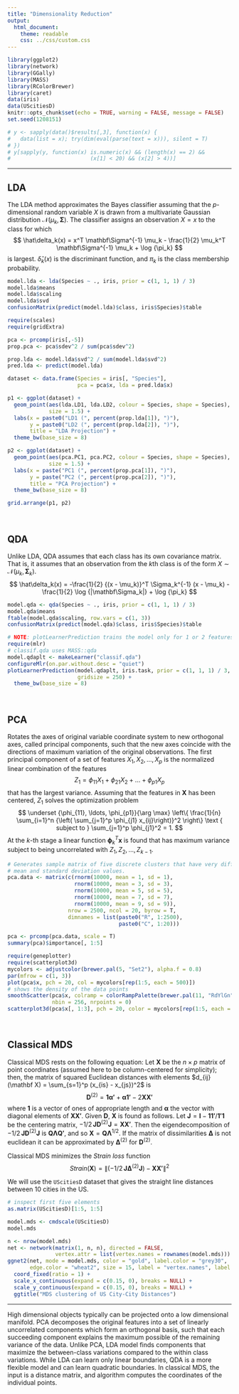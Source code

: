 ```yaml
---
title: "Dimensionality Reduction"
output: 
  html_document: 
    theme: readable
    css: ../css/custom.css
---
```


```r
library(ggplot2)
library(network)
library(GGally)
library(MASS)
library(RColorBrewer)
library(caret)
data(iris)
data(UScitiesD)
knitr::opts_chunk$set(echo = TRUE, warning = FALSE, message = FALSE)
set.seed(1208151)

# y <- sapply(data()$results[,3], function(x) { 
#   data(list = x); try(dim(eval(parse(text = x))), silent = T) 
# })
# y[sapply(y, function(x) is.numeric(x) && (length(x) == 2) && 
#                         (x[1] < 20) && (x[2] > 4))]
```

---

## LDA

The LDA method approximates the Bayes classifier assuming that the $p$-dimensional random variable $X$ is drawn from a multivariate Gaussian distribution ${\mathcal N}(\mu_k ,\, \mathbf\Sigma)$. The classifier assigns an observation $X = x$ to the class for which
$$
\hat\delta_k(x) = x^T \mathbf\Sigma^{-1} \mu_k - \frac{1}{2} \mu_k^T \mathbf\Sigma^{-1} \mu_k + \log {\pi_k}
$$
is largest. $\hat\delta_k(x)$ is the discriminant function, and $\pi_k$ is the class membership probability.

```r
model.lda <- lda(Species ~ ., iris, prior = c(1, 1, 1) / 3)
model.lda$means
model.lda$scaling
model.lda$svd
confusionMatrix(predict(model.lda)$class, iris$Species)$table
```

```r
require(scales)
require(gridExtra)

pca <- prcomp(iris[,-5])
prop.pca <- pca$sdev^2 / sum(pca$sdev^2)

prop.lda <- model.lda$svd^2 / sum(model.lda$svd^2)
pred.lda <- predict(model.lda)

dataset <- data.frame(Species = iris[, "Species"], 
                      pca = pca$x, lda = pred.lda$x)

p1 <- ggplot(dataset) + 
  geom_point(aes(lda.LD1, lda.LD2, colour = Species, shape = Species), 
             size = 1.5) + 
  labs(x = paste0("LD1 (", percent(prop.lda[1]), ")"),
       y = paste0("LD2 (", percent(prop.lda[2]), ")"),
       title = "LDA Projection") +
  theme_bw(base_size = 8)

p2 <- ggplot(dataset) + 
  geom_point(aes(pca.PC1, pca.PC2, colour = Species, shape = Species), 
             size = 1.5) +
  labs(x = paste("PC1 (", percent(prop.pca[1]), ")"),
       y = paste("PC2 (", percent(prop.pca[2]), ")"),
       title = "PCA Projection") + 
  theme_bw(base_size = 8)

grid.arrange(p1, p2)
```
<br/>


## QDA
Unlike LDA, QDA assumes that each class has its own covariance matrix. That is, it assumes that an observation from the $k$th class is of the form $X \sim {\mathcal N} (\mu_k ,\, \mathbf\Sigma_k)$.
$$
\hat\delta_k(x) = -\frac{1}{2} {(x - \mu_k)}^T \Sigma_k^{-1} (x - \mu_k) -\frac{1}{2} \log {|\mathbf\Sigma_k|} + \log {\pi_k}
$$

```r
model.qda <- qda(Species ~ ., iris, prior = c(1, 1, 1) / 3)
model.qda$means
ftable(model.qda$scaling, row.vars = c(1, 3))
confusionMatrix(predict(model.qda)$class, iris$Species)$table
```

```r
# NOTE: plotLearnerPrediction trains the model only for 1 or 2 features. This isn't the expected result. The required figure is the decision boundary in a reduced QDA variable space, of the model trained with all features.
require(mlr)
# classif.qda uses MASS::qda
model.qdaplt <- makeLearner("classif.qda")
configureMlr(on.par.without.desc = "quiet")
plotLearnerPrediction(model.qdaplt, iris.task, prior = c(1, 1, 1) / 3,
                      gridsize = 250) +
  theme_bw(base_size = 8)
```
<br/>


## PCA

Rotates the axes of original variable coordinate system to new orthogonal axes, called principal components, such that the new axes coincide with the directions of maximum variation of the original observations. The first principal component of a set of features $X_1, X_2,\ldots, X_p$ is the normalized linear combination of the features
$$
Z_1 = \phi_{11} X_1 + \phi_{21} X_2 + \ldots + \phi_{p1} X_p
$$
that has the largest variance. Assuming that the features in $\mathbf X$ has been centered, $Z_1$ solves the optimization problem
$$
\underset {\phi_{11}, \ldots, \phi_{p1}}{\arg \max} \left\{ \frac{1}{n} \sum_{i=1}^n {\left( \sum_{j=1}^p \phi_{j1} x_{ij}\right)}^2 \right\} \text {  subject to } \sum_{j=1}^p \phi_{j1}^2 = 1.
$$
At the $k$-th stage a linear function $\boldsymbol\phi_k^T \mathbf x$ is found that has maximum variance subject to being uncorrelated with $Z_1, Z_2, \ldots, Z_{k-1}$.

```r
# Generates sample matrix of five discrete clusters that have very different 
# mean and standard deviation values.
pca.data <- matrix(c(rnorm(10000, mean = 1, sd = 1), 
                     rnorm(10000, mean = 3, sd = 3),
                     rnorm(10000, mean = 5, sd = 5),
                     rnorm(10000, mean = 7, sd = 7),
                     rnorm(10000, mean = 9, sd = 9)), 
                   nrow = 2500, ncol = 20, byrow = T, 
                   dimnames = list(paste0("R", 1:2500), 
                                   paste0("C", 1:20)))
```

```r
pca <- prcomp(pca.data, scale = T)
summary(pca)$importance[, 1:5]
```

```r
require(geneplotter)
require(scatterplot3d)
mycolors <- adjustcolor(brewer.pal(5, "Set2"), alpha.f = 0.8)
par(mfrow = c(1, 3))
plot(pca$x, pch = 20, col = mycolors[rep(1:5, each = 500)])
# shows the density of the data points
smoothScatter(pca$x, colramp = colorRampPalette(brewer.pal(11, "RdYlGn")), 
              nbin = 256, nrpoints = 0) 
scatterplot3d(pca$x[, 1:3], pch = 20, color = mycolors[rep(1:5, each = 500)])
```
<br/>


## Classical MDS

Classical MDS rests on the following equation: Let $\mathbf X$ be the $n \times p$ matrix of point coordinates (assumed here to be column-centered for simplicity); then, the matrix of squared Euclidean distances with elements $d_{ij}(\mathbf X) = \sum_{s=1}^p (x_{is} - x_{js})^2$ is
$$
\mathbf D^{(2)} = \mathbf {1 \boldsymbol\alpha'} + \mathbf {\boldsymbol\alpha 1'} - 2 \mathbf {X X'}
$$
where $\mathbf 1$ is a vector of ones of appropriate length and $\boldsymbol\alpha$ the vector with diagonal elements of $\mathbf {XX'}$. Given $\mathbf D$, $\mathbf X$ is found as follows. Let $\mathbf J = \mathbf I -  \mathbf {11'} / \mathbf {1'1}$ be the centering matrix,  $-1/2 \, \mathbf J \mathbf D^{(2)} \mathbf J = \mathbf {XX'}$. Then the eigendecomposition of $-1/2 \, \mathbf J \mathbf D^{(2)} \mathbf J$ is $\mathbf {Q \Lambda Q'}$, and so $\mathbf X = \mathbf Q \mathbf\Lambda^{1/2}$. If the matrix of dissimilarities $\mathbf\Delta$ is not euclidean it can be approximated by $\mathbf\Delta^{(2)}$ for $\mathbf D^{(2)}$.  

Classical MDS minimizes the *Strain loss* function
$$
\newcommand{\norm}[1]{\left\lVert#1\right\rVert}
Strain(\mathbf X) = \norm {(-1 / 2 \, \mathbf J \mathbf\Delta^{(2)} \mathbf J) - \mathbf {XX'}} ^2
$$

We will use the `UScitiesD` dataset that gives the straight line distances between 10 cities in the US.

```r
# inspect first five elements
as.matrix(UScitiesD)[1:5, 1:5]

model.mds <- cmdscale(UScitiesD)
model.mds
```

```r
n <- nrow(model.mds)
net <- network(matrix(1, n, n), directed = FALSE,
               vertex.attr = list(vertex.names = rownames(model.mds)))
ggnet2(net, mode = model.mds, color = "gold", label.color = "grey30",
       edge.color = "wheat2", size = 15, label = "vertex.names", label.size = 3) +
  coord_fixed(ratio = 1) +
  scale_x_continuous(expand = c(0.15, 0), breaks = NULL) +
  scale_y_continuous(expand = c(0.15, 0), breaks = NULL) +
  ggtitle("MDS clustering of US City-City Distances")
```


---

High dimensional objects typically can be projected onto a low dimensional manifold. PCA decomposes the original features into a set of linearly uncorrelated components which form an orthogonal basis, such that each succeeding component explains the maximum possible of the remaining variance of the data. Unlike PCA, LDA model finds components that maximize the between-class variations compared to the within class variations. While LDA can learn only linear boundaries, QDA is a more flexible model and can learn quadratic boundaries. In classical MDS, the input is a distance matrix, and algorithm computes the coordinates of the individual points.



